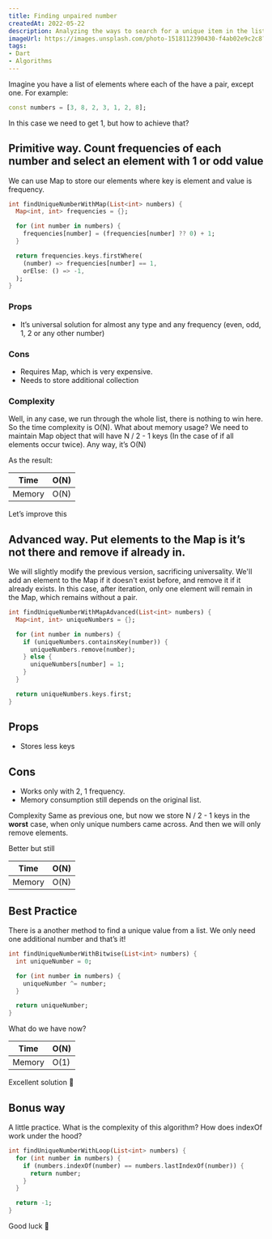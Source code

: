 ```yaml
---
title: Finding unpaired number
createdAt: 2022-05-22
description: Analyzing the ways to search for a unique item in the list.
imageUrl: https://images.unsplash.com/photo-1518112390430-f4ab02e9c2c8?crop=entropy&cs=tinysrgb&fm=jpg&ixlib=rb-1.2.1&q=80&raw_url=true&ixid=MnwxMjA3fDB8MHxwaG90by1wYWdlfHx8fGVufDB8fHx8&auto=format&fit=crop&w=1762
tags:
- Dart
- Algorithms
---
```


Imagine you have a list of elements where each of the have a pair, except one. For example:
```dart
const numbers = [3, 8, 2, 3, 1, 2, 8];
```

In this case we need to get 1, but how to achieve that?

## Primitive way. Count frequencies of each number and select an element with 1 or odd value
We can use Map to store our elements where key is element and value is frequency.

```dart
int findUniqueNumberWithMap(List<int> numbers) {
  Map<int, int> frequencies = {};

  for (int number in numbers) {
    frequencies[number] = (frequencies[number] ?? 0) + 1;
  }

  return frequencies.keys.firstWhere(
    (number) => frequencies[number] == 1,
    orElse: () => -1,
  );
}
```

### Props
- It’s universal solution for almost any type and any frequency (even, odd, 1, 2 or any other number)

### Cons
- Requires Map, which is very expensive. 
- Needs to store additional collection

### Complexity
Well, in any case, we run through the whole list, there is nothing to win here. So the time complexity is O(N).
What about memory usage? We need to maintain Map object that will have N / 2 - 1 keys (In the case of if all elements occur twice). Any way, it’s O(N)

As the result:

| Time   | O(N) |
|--------|------|
| Memory | O(N) |

Let’s improve this

## Advanced way. Put elements to the Map is it’s not there and remove if already in.
We will slightly modify the previous version, sacrificing universality. We'll add an element to the Map if it doesn't exist before, and remove it if it already exists. In this case, after iteration, only one element will remain in the Map, which remains without a pair.

```dart
int findUniqueNumberWithMapAdvanced(List<int> numbers) {
  Map<int, int> uniqueNumbers = {};

  for (int number in numbers) {
    if (uniqueNumbers.containsKey(number)) {
      uniqueNumbers.remove(number);
    } else {
      uniqueNumbers[number] = 1;
    }
  }

  return uniqueNumbers.keys.first;
}
```

## Props
- Stores less keys

## Cons
- Works only with 2, 1 frequency.
- Memory consumption still depends on the original list.

Complexity
Same as previous one, but now we store N / 2 - 1 keys in the **worst** case, when only unique numbers came across. And then we will only remove elements.

Better but still

| Time   | O(N) |
|--------|------|
| Memory | O(N) |

## Best Practice
There is a another method to find a unique value from a list. We only need one additional number and that’s it!

```dart
int findUniqueNumberWithBitwise(List<int> numbers) {
  int uniqueNumber = 0;

  for (int number in numbers) {
    uniqueNumber ^= number;
  }

  return uniqueNumber;
}
```

What do we have now?

| Time   | O(N) |
|--------|------|
| Memory | O(1) |

Excellent solution 🤗

## Bonus way
A little practice. What is the complexity of this algorithm? How does indexOf work under the hood?

```dart
int findUniqueNumberWithLoop(List<int> numbers) {
  for (int number in numbers) {
    if (numbers.indexOf(number) == numbers.lastIndexOf(number)) {
      return number;
    }
  }

  return -1;
}
```



Good luck 👋
